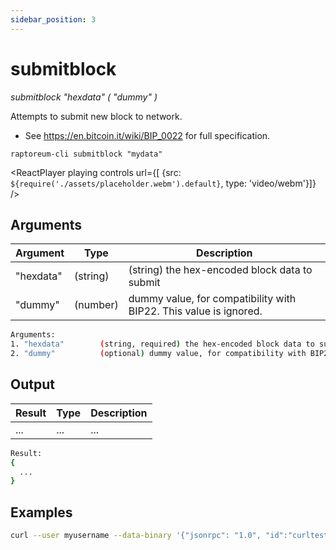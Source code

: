 ```yaml
---
sidebar_position: 3
---
```


# submitblock

*submitblock "hexdata"  ( "dummy" )*

Attempts to submit new block to network.
- See https://en.bitcoin.it/wiki/BIP_0022 for full specification.

`raptoreum-cli submitblock "mydata"`

<ReactPlayer playing controls url={[
    {src: `${require('./assets/placeholder.webm').default}`, type: 'video/webm'}]} />


## Arguments

| Argument | Type | Description |
|--|--|--|
| "hexdata" | (string) | (string) the hex-encoded block data to submit |
| "dummy" | (number) | dummy value, for compatibility with BIP22. This value is ignored. |

```bash
Arguments:
1. "hexdata"        (string, required) the hex-encoded block data to submit
2. "dummy"          (optional) dummy value, for compatibility with BIP22. This value is ignored.
```

## Output

| Result | Type | Description |
|--|--|--|
| ... | ... | ... |

```bash
Result:
{
  ...
}
```


## Examples

```bash
curl --user myusername --data-binary '{"jsonrpc": "1.0", "id":"curltest", "method": "submitblock", "params": ["mydata"] }' -H 'content-type: text/plain;' http://127.0.0.1:9998/
```

